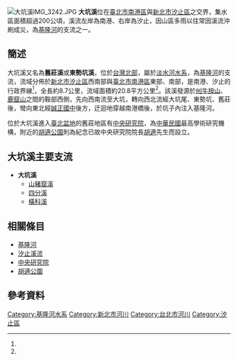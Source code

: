 {{Infobox river
| river_name = 大坑溪
| native_name = 東勢坑溪
| other_name = 舊莊溪
| image_name = 
| image_size = 
| caption    = 
| origin     = [[刣牛按山|刣牛按山]]、[[鹿窟山|鹿窟山]]之間鞍部西側
| mouth      = 坑子內
| progression = [[基隆河|基隆河]]
| basin_countries = {{ROC}}
| location  = [[新北市|新北市]][[汐止區|汐止區]]<br>[[臺北市|臺北市]][[南港區|南港區]]
| length    = {{convert|8.7|km|0}}
| elevation = 
| mouth_elevation = {{convert|10|m|0}}
| discharge = 
| watershed = {{convert|20.8|km2|0}}
}}
[[File:大坑溪IMG_3242.JPG|thumb]]
'''大坑溪'''位在[[臺北市|臺北市]][[南港區|南港區]]與[[新北市|新北市]][[汐止區|汐止區]]之交界，集水區面積超過200公頃，溪流左岸為南港、右岸為汐止，因山區多雨以往常因溪流沖刷成災，為[[基隆河|基隆河]]的支流之一。

==簡述==
大坑溪又名為'''舊莊溪'''或'''東勢坑溪'''，位於[[台灣北部|台灣北部]]，屬於[[淡水河|淡水河]][[水系|水系]]，為[[基隆河|基隆河]]的支流，流域分佈於[[新北市|新北市]][[汐止區|汐止區]]西南部與[[臺北市|臺北市]][[南港區|南港區]]東部、南部，是南港、汐止的行政界線<ref name="汐止橫科地區淹水原因探討與應急排水改善工程計畫"/>，全長約8.7公里，流域面積約20.8平方公里<ref name="汐止橫科地區淹水原因探討與應急排水改善工程計畫"/>。該溪發源於[[刣牛按山|刣牛按山]]、[[鹿窟山|鹿窟山]]之間的鞍部西側，先向西南流至大坑，轉向西北流經大坑尾、東勢坑、舊莊後，彎向東北經[[誠正國中|誠正國中]]後方，迂迴地穿越南港橋後，於坑子內注入基隆河。

位於大坑溪進入[[臺北盆地|臺北盆地]]的舊莊地區有[[中央研究院|中央研究院]]，為[[中華民國|中華民國]]最高學術研究機構，附近的[[胡適公園|胡適公園]]則為紀念已故中央研究院院長[[胡適|胡適]]先生而設立。

==大坑溪主要支流==
*'''大坑溪'''
**[[山豬窟溪|山豬窟溪]]
**[[四分溪|四分溪]]
**[[橫科溪|橫科溪]]

==相關條目==
*[[基隆河|基隆河]]
*[[汐止區#汐止溪流|汐止溪流]]
*[[中央研究院|中央研究院]]
*[[胡適公園|胡適公園]]

==參考資料==
{{Reflist| refs=
<ref name="汐止橫科地區淹水原因探討與應急排水改善工程計畫">{{cite web|language=zh-tw|url=http://publish.tpc.gov.tw/book/laborbook/no.13/right2/right_2_02_02.htm|title=汐止橫科地區淹水原因探討與應急排水改善工程計畫|author=|publisher=新北市政府|date=2001年12月|accessdate=2014-05-27|archive-url=https://web.archive.org/web/20140421125148/http://publish.tpc.gov.tw/Book/laborbook/no.13/right2/right_2_02_02.htm|archive-date=2014-04-21|dead-url=yes}}</ref>
}}

{{淡水河}}

[[Category:基隆河水系|Category:基隆河水系]]
[[Category:新北市河川|Category:新北市河川]]
[[Category:台北市河川|Category:台北市河川]]
[[Category:汐止區|Category:汐止區]]